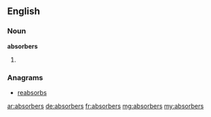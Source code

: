 ==English==

===Noun===
'''absorbers'''

# {{plural of|[[absorber]]}}

===Anagrams===
* [[reabsorbs#English|reabsorbs]]

[[ar:absorbers]]
[[de:absorbers]]
[[fr:absorbers]]
[[mg:absorbers]]
[[my:absorbers]]